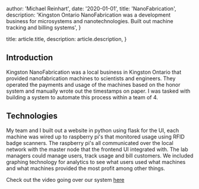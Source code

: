 
  author: 'Michael Reinhart',
  date: '2020-01-01',
  title: 'NanoFabrication',
  description:
    'Kingston Ontario NanoFabrication was a development business for microsystems and nanotechnologies. Built out machine tracking and billing systems',
}

  title: article.title,
  description: article.description,
}


## Introduction
Kingston NanoFabrication was a local business in Kingston Ontario that provided nanofabrication machines to scientists and engineers. They 
operated the payments and usage of the machines based on the honor system and manually wrote out the timestamps on paper. I was tasked with 
building a system to automate this process within a team of 4.

## Technologies
My team and I built out a website in python using flask for the UI, each machine was wired up to raspberry pi's that monitored usage using RFID
badge scanners. The raspberry pi's all communicated over the local network with the master node that the frontend UI integrated with. The lab managers
could manage users, track usage and bill customers. We included graphing technology for analytics to see what users used what machines and what machines
provided the most profit among other things.

Check out the video going over our system [here](https://drive.google.com/file/d/1z3RBxgzTV8DtogWlfSAwMVheuy7vcXOZ/view?usp=sharing)